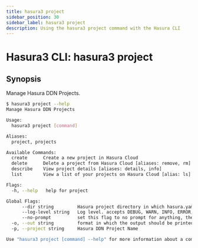 ```yaml
---
title: hasura3 project
sidebar_position: 30
sidebar_label: hasura3 project
description: Using the hasura3 project command with the Hasura CLI
---
```


# Hasura3 CLI: hasura3 project 

## Synopsis
Manage Hasura DDN Projects.

```bash
$ hasura3 project --help
Manage Hasura DDN Projects

Usage:
  hasura3 project [command]

Aliases:
  project, projects

Available Commands:
  create      Create a new project in Hasura Cloud
  delete      Delete a project from Hasura Cloud [aliases: remove, rm]
  describe    View project details [aliases: details, info]
  list        View a list of your projects on Hasura Cloud [alias: ls]

Flags:
  -h, --help   help for project

Global Flags:
      --dir string         Hasura project directory in which hasura.yaml is present (default ".")
      --log-level string   Log level. accepts DEBUG, WARN, INFO, ERROR, FATAL (default "INFO")
      --no-prompt          set this flag to no prompt for anything, the command fails if any input is missing
  -o, --out string         format in which the output should be printed, accepts table, json and yaml (default "table")
  -p, --project string     Hasura DDN Project Name

Use "hasura3 project [command] --help" for more information about a command.
```

